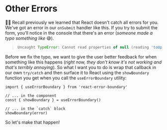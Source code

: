 # Other Errors

👨‍💼 Recall previously we learned that React doesn't catch all errors for you.
We've got an error in our `onSubmit` handler like this. If you try to submit the
form, you'll notice in the console that there's an error (_someone made a typo something like_
😅).

> ```javascript
> Uncaught TypeError: Cannot read properties of null (reading 'toUpperCase')
> ```

Before we fix the typo, we want to give the user better feedback for when
something like this happens (_right now, they don't know it's not working and
that's terribly annoying_). So what I want you to do is wrap that callback in our
own `try/catch` and then surface it to React using the `showBoundary` function
you get when you call the `useErrorBoundary` utility:

```tsx
import { useErrorBoundary } from 'react-error-boundary'

// ... in the component
const { showBoundary } = useErrorBoundary()

// ... in the `catch` block
showBoundary(error)
```

So let's make that happen!
